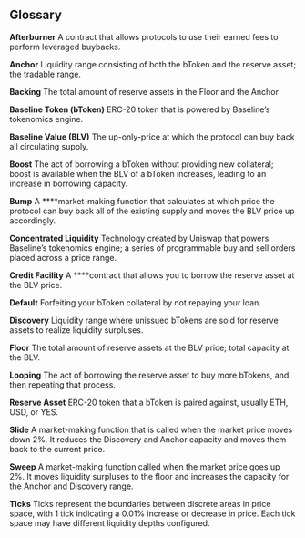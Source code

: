 ## Glossary

**Afterburner**
A contract that allows protocols to use their earned fees to perform leveraged buybacks.

**Anchor**
Liquidity range consisting of both the bToken and the reserve asset; the tradable range.

**Backing**
The total amount of reserve assets in the Floor and the Anchor

**Baseline Token (bToken)**
ERC-20 token that is powered by Baseline’s tokenomics engine.

**Baseline Value (BLV)**
The up-only-price at which the protocol can buy back all circulating supply.

**Boost**
The act of borrowing a bToken without providing new collateral; boost is available when the BLV of a bToken increases, leading to an increase in borrowing capacity.

**Bump**
A ****market-making function that calculates at which price the protocol can buy back all of the existing supply and moves the BLV price up accordingly.

**Concentrated Liquidity**
Technology created by Uniswap that powers Baseline’s tokenomics engine; a series of programmable buy and sell orders placed across a price range.

**Credit Facility**
A ****contract that allows you to borrow the reserve asset at the BLV price.

**Default**
Forfeiting your bToken collateral by not repaying your loan.

**Discovery**
Liquidity range where unissued bTokens are sold for reserve assets to realize liquidity surpluses.

**Floor**
The total amount of reserve assets at the BLV price; total capacity at the BLV.

**Looping**
The act of borrowing the reserve asset to buy more bTokens, and then repeating that process.

**Reserve Asset**
ERC-20 token that a bToken is paired against, usually ETH, USD, or YES.

**Slide**
A market-making function that is called when the market price moves down 2%. It reduces the Discovery and Anchor capacity and moves them back to the current price.

**Sweep**
A market-making function called when the market price goes up 2%. It moves liquidity surpluses to the floor and increases the capacity for the Anchor and Discovery range.

**Ticks**
Ticks represent the boundaries between discrete areas in price space, with 1 tick indicating a 0.01% increase or decrease in price. Each tick space may have different liquidity depths configured.
